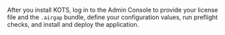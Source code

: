 After you install KOTS, log in to the Admin Console to provide your license file and the `.airgap` bundle, define your configuration values, run preflight checks, and install and deploy the application.